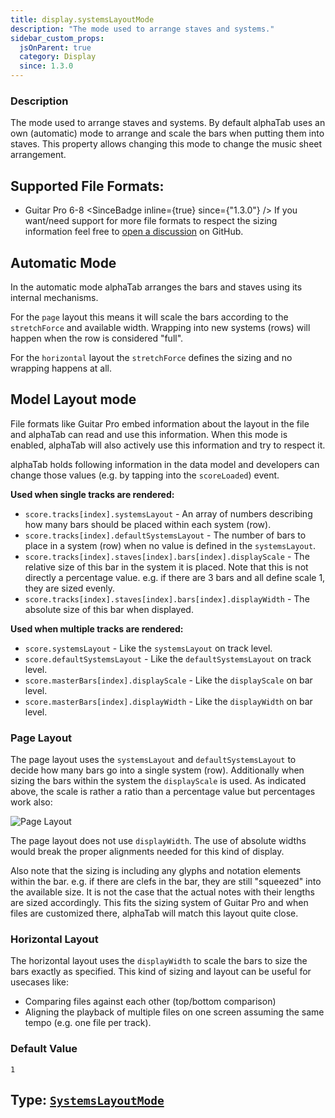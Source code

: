 ```yaml
---
title: display.systemsLayoutMode
description: "The mode used to arrange staves and systems."
sidebar_custom_props:
  jsOnParent: true
  category: Display
  since: 1.3.0
---
```




<SettingsHeader />



### Description
The mode used to arrange staves and systems. By default alphaTab uses an own (automatic) mode to arrange and scale the bars when
putting them into staves. This property allows changing this mode to change the music sheet arrangement.

## Supported File Formats:
* Guitar Pro 6-8 <SinceBadge inline={true} since={"1.3.0"} />
If you want/need support for more file formats to respect the sizing information feel free to [open a discussion](https://github.com/CoderLine/alphaTab/discussions/new?category=ideas) on GitHub.

## Automatic Mode

In the automatic mode alphaTab arranges the bars and staves using its internal mechanisms.

For the `page` layout this means it will scale the bars according to the `stretchForce` and available width.
Wrapping into new systems (rows) will happen when the row is considered "full".

For the `horizontal` layout the `stretchForce` defines the sizing and no wrapping happens at all.

## Model Layout mode

File formats like Guitar Pro embed information about the layout in the file and alphaTab can read and use this information.
When this mode is enabled, alphaTab will also actively use this information and try to respect it.

alphaTab holds following information in the data model and developers can change those values (e.g. by tapping into the `scoreLoaded`) event.

**Used when single tracks are rendered:**

* `score.tracks[index].systemsLayout` - An array of numbers describing how many bars should be placed within each system (row).
* `score.tracks[index].defaultSystemsLayout` - The number of bars to place in a system (row) when no value is defined in the `systemsLayout`.
* `score.tracks[index].staves[index].bars[index].displayScale` - The relative size of this bar in the system it is placed. Note that this is not directly a percentage value. e.g. if there are 3 bars and all define scale 1, they are sized evenly.
* `score.tracks[index].staves[index].bars[index].displayWidth` - The absolute size of this bar when displayed.

**Used when multiple tracks are rendered:**

* `score.systemsLayout` - Like the `systemsLayout` on track level.
* `score.defaultSystemsLayout` - Like the `defaultSystemsLayout` on track level.
* `score.masterBars[index].displayScale` - Like the `displayScale` on bar level.
* `score.masterBars[index].displayWidth` - Like the `displayWidth` on bar level.

### Page Layout

The page layout uses the `systemsLayout` and `defaultSystemsLayout` to decide how many bars go into a single system (row).
Additionally when sizing the bars within the system the `displayScale` is used. As indicated above, the scale is rather a ratio than a percentage value but percentages work also:

![Page Layout](/img/reference/property/systems-layout-page-examples.png)

The page layout does not use `displayWidth`. The use of absolute widths would break the proper alignments needed for this kind of display.

Also note that the sizing is including any glyphs and notation elements within the bar. e.g. if there are clefs in the bar, they are still "squeezed" into the available size.
It is not the case that the actual notes with their lengths are sized accordingly. This fits the sizing system of Guitar Pro and when files are customized there,
alphaTab will match this layout quite close.

### Horizontal Layout

The horizontal layout uses the `displayWidth` to scale the bars to size the bars exactly as specified. This kind of sizing and layout can be useful for usecases like:

* Comparing files against each other (top/bottom comparison)
* Aligning the playback of multiple files on one screen assuming the same tempo (e.g. one file per track).


### Default Value

`1`

## Type: [`SystemsLayoutMode`](/docs/reference/types/systemslayoutmode/index.mdx)


<PropTypeDocs inlined={true} />
